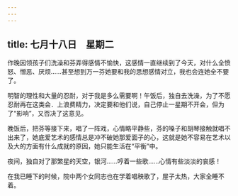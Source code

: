 ```yaml
---
---
---
```

title: 七月十八日　星期二
---




作晚因领孩子们洗澡和芬弄得感情不愉快，这感情一直继续到了今天，对什么全愤怒、憎恶、厌烦……甚至想到万一芬她要和我的思想感情对立，我也会连她全不要了。

明智的理性和大量的忍耐，对于我是多么需要啊！午饭后，独自去洗澡，为了不愿忍耐再在这类会．上浪费精力，决定要和他们说，自己停止一星期不开会，但为了“影响”，又否决了这意见。

晚饭后，把芬等接下来，唱了一阵戏，心情略平静些，芬的嗓子和胡琴接触就唱不出来了，她底爱艺术的感情总是冲不破她那爱面子的心，这就是她不容易在艺术以及大的方面有什么成就的原因，她只能生活在“平衡”中。

夜间，独自对了那繁星的天空，银河……哼着一些歌……心情有些淡淡的哀感！

在我已睡下的时候，院中两个女同志也在学着唱秧歌了，屋子太热，大家全睡不着。